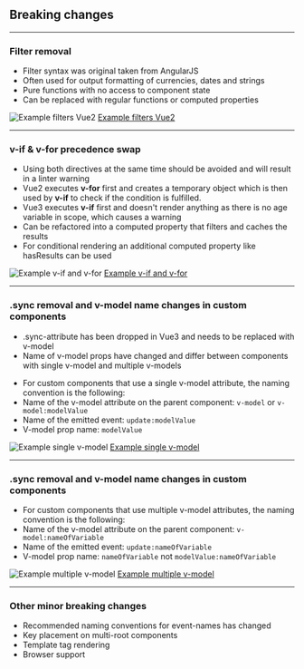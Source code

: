 <!-- section-title: Breaking changes -->
## Breaking changes

---
### Filter removal
<!-- block-start: grid -->
<!-- block-start: column -->
<!-- classes: grid -->
- Filter syntax was original taken from AngularJS
- Often used for output formatting of currencies, dates and strings
- Pure functions with no access to component state
- Can be replaced with regular functions or computed properties

<!-- block-end -->
<!-- block-start: column -->
![Example filters Vue2](../../code/examples/vue2-filter-1/screenshot.png)
[Example filters Vue2](http://127.0.0.1:8085/examples/vue2-filter-1/)

<!-- block-end -->
<!-- block-end -->

---
### v-if & v-for precedence swap
<!-- block-start: grid -->
<!-- block-start: column -->
<!-- classes: grid -->
- Using both directives at the same time should be avoided and will result in a linter warning
- Vue2 executes **v-for** first and creates a temporary object which is then used by **v-if** to check if the condition is fulfilled.
- Vue3 executes **v-if** first and doesn't render anything as there is no age variable in scope, which causes a warning
- Can be refactored into a computed property that filters and caches the results
- For conditional rendering an additional computed property like hasResults can be used

<!-- block-end -->
<!-- block-start: column -->
![Example v-if and v-for](../../code/examples/vue2-v-for-v-if-1/screenshot.png)
[Example v-if and v-for](http://127.0.0.1:8085/examples/vue2-v-for-v-if-1/)

<!-- block-end -->
<!-- block-end -->

---
### .sync removal and v-model name changes in custom components
<!-- block-start: grid -->
<!-- block-start: column -->
<!-- classes: grid -->
- .sync-attribute has been dropped in Vue3 and needs to be replaced with v-model
- Name of v-model props have changed and differ between components with single v-model and multiple v-models
<!-- - Option to customize the name of the v-model prop and emitted event via the model object has been removed again -->
- For custom components that use a single v-model attribute, the naming convention is the following:
- Name of the v-model attribute on the parent component: `v-model` or `v-model:modelValue`
- Name of the emitted event: `update:modelValue`
- V-model prop name: `modelValue`

<!-- block-end -->
<!-- block-start: column -->
![Example single v-model](../../code/examples/v-model-2/screenshot.png)
[Example single v-model](http://127.0.0.1:8085/examples/v-model-2/)

<!-- block-end -->
<!-- block-end -->

---

### .sync removal and v-model name changes in custom components
<!-- block-start: grid -->
<!-- block-start: column -->
<!-- classes: grid -->
- For custom components that use multiple v-model attributes, the naming convention is the following:
- Name of the v-model attribute on the parent component: `v-model:nameOfVariable`
- Name of the emitted event: `update:nameOfVariable`
- V-model prop name: `nameOfVariable` not `modelValue:nameOfVariable`

<!-- block-end -->
<!-- block-start: column -->
![Example multiple v-model](../../code/examples/v-model-1/screenshot.png)
[Example multiple v-model](http://127.0.0.1:8085/examples/v-model-1/)

<!-- block-end -->
<!-- block-end -->

---
### Other minor breaking changes
- Recommended naming conventions for event-names has changed
- Key placement on multi-root components
- Template tag rendering
- Browser support
